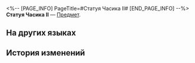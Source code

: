 <%-- [PAGE_INFO]
PageTitle=#Статуя Часика II#
[END_PAGE_INFO] --%>
{{Предмет Инфобокс
|id          = 252446
|Изображение = Предмет Статуя Часика II.png
|Тип         = 
|Инвентарь   = 
|Редкость    = 5
|Эффект      = 
|Описание    = Соберите набор карточек воспоминаний, чтобы получить усиление.
}}
{{Описание|Ваши воспоминания об Освоении могут стать источником вдохновения для игры.}}
'''Статуя Часика II''' — [[Предмет]].

==На других языках==
{{На других языках
|en   = Clockie Statue (II)
|zhs  = 钟表小子雕像-Ⅱ
|zht  = 鐘錶小子雕像-Ⅱ
|ja   = クロックボーイの像-II
|ko   = 시계 소년 조각상-Ⅱ
|es   = Estatua de Relojito&nbsp;II
|fr   = Statue de Chronou (II)
|ru   = Статуя Часика II
|th   = รูปปั้นเจ้าหนูนาฬิกา II
|vi   = Tượng Cậu Bé Đồng Hồ-II
|de   = Clockies Statue (II)
|id   = Patung Clockie II
|pt   = Estátua do Relogin (II)
}}

==История изменений==
{{История изменений|3.5}}